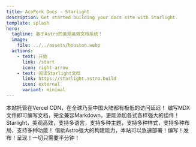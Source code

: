 ```yaml
---
title: AcoFork Docs - Starlight
description: Get started building your docs site with Starlight.
template: splash
hero:
  tagline: 基于Astro的美观高效文档系统！
  image:
    file: ../../assets/houston.webp
  actions:
    - text: 开始
      link: /start
      icon: right-arrow
    - text: 阅读Starlight文档
      link: https://starlight.astro.build
      icon: external
      variant: minimal
---
```



<CardGrid stagger>
	<Card title="快速访问" icon="vercel">
		本站托管在Vercel CDN，在全球乃至中国大陆都有极低的访问延迟！	
	</Card>
	<Card title="编写友好" icon="pencil">
		编写MDX文件即可编写文档，完全兼容Markdown，更能添加各式各样强大的组件！
	</Card>
	<Card title="现代美观" icon="starlight">
		Starlight，美观高效，支持多语言，支持多种主题，支持多种样式，支持多种布局，支持多种功能！
	</Card>
	<Card title="急速部署" icon="rocket">
		借助Astro强大的构建能力，本站可以急速部署！编写！发布！呈现！一切只需要半分钟！
	</Card>
</CardGrid>

